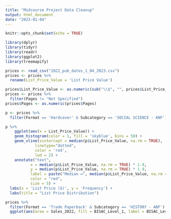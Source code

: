 ```yaml
---
title: "Midcourse Project Data Cleanup"
output: html_document
date: "2023-01-04"
---
```


```r
knitr::opts_chunk$set(echo = TRUE)
```

```r
library(dplyr)
library(tidyr)
library(readr)
library(ggplot2)
library(treemapify)
```


```r
prices <- read_csv("2022_pub_dates_1_04_2023.csv")
prices <- prices %>% 
  rename(List_Price_Value = 'List Price Value')
```


```r
prices$List_Price_Value <- as.numeric(sub("\\$", "", prices$List_Price_Value))
prices <- prices %>% 
  filter(Pages != "Not Specified")
prices$Pages <- as.numeric(prices$Pages)
```


```r
p <- prices %>% 
  filter(Format == 'Hardcover' & Subcategory == 'SOCIAL SCIENCE - ANF')

p %>% 
    ggplot(aes(x = List_Price_Value)) + 
    geom_histogram(color = 1, fill = 'skyblue', bins = 50) + 
    geom_vline(xintercept = median(p$List_Price_Value, na.rm = TRUE), 
             linetype="dotted", 
             color = 'red',
             lwd = 2) + 
    annotate("text",
           x = median(p$List_Price_Value, na.rm = TRUE) * 1.9,
           y = median(p$List_Price_Value, na.rm = TRUE) * 1.9,
           label = paste("Median =", median(p$List_Price_Value, na.rm = TRUE)),
           color = "red",
           size = 5) +
  labs(x = 'List Price ($)', y = 'Frequency') +
  labs(title = "List Price Distribution")
```
```r
prices %>% 
  filter(Format == 'Trade Paperback' & Subcategory == 'HISTORY - ANF') %>% 
  ggplot(aes(area = Sales_2022, fill = BISAC_Level_1, label = BISAC_Level_1, subgroup = BISAC_Level_1, layout = 'squarified')) + geom_treemap()
```

